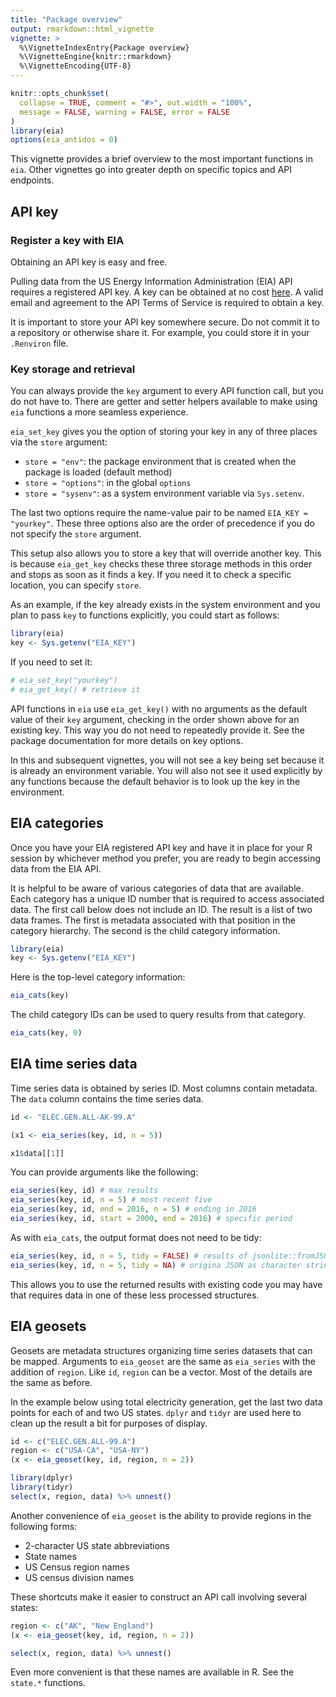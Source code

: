 ```yaml
---
title: "Package overview"
output: rmarkdown::html_vignette
vignette: >
  %\VignetteIndexEntry{Package overview}
  %\VignetteEngine{knitr::rmarkdown}
  %\VignetteEncoding{UTF-8}
---
```


```r
knitr::opts_chunk$set(
  collapse = TRUE, comment = "#>", out.width = "100%",
  message = FALSE, warning = FALSE, error = FALSE
)
library(eia)
options(eia_antidos = 0)
```

This vignette provides a brief overview to the most important functions in `eia`. Other vignettes go into greater depth on specific topics and API endpoints.

## API key

### Register a key with EIA

Obtaining an API key is easy and free. 

Pulling data from the US Energy Information Administration (EIA) API requires a registered API key. A key can be obtained at no cost [here](https://www.eia.gov/opendata/register.php). A valid email and agreement to the API Terms of Service is required to obtain a key.

It is important to store your API key somewhere secure. Do not commit it to a repository or otherwise share it. For example, you could store it in your `.Renviron` file.

### Key storage and retrieval

You can always provide the `key` argument to every API function call, but you do not have to. There are getter and setter helpers available to make using `eia` functions a more seamless experience.

`eia_set_key` gives you the option of storing your key in any of three places via the `store` argument:

* `store = "env"`: the package environment that is created when the package is loaded (default method)
* `store = "options"`: in the global `options`
* `store = "sysenv"`: as a system environment variable via `Sys.setenv`.

The last two options require the name-value pair to be named `EIA_KEY = "yourkey"`. These three options also are the order of precedence if you do not specify the `store` argument.

This setup also allows you to store a key that will override another key. This is because `eia_get_key` checks these three storage methods in this order and stops as soon as it finds a key. If you need it to check a specific location, you can specify `store`.

As an example, if the key already exists in the system environment and you plan to pass `key` to functions explicitly, you could start as follows:
```r
library(eia)
key <- Sys.getenv("EIA_KEY") 
```

If you need to set it:

```r
# eia_set_key("yourkey")
# eia_get_key() # retrieve it
```

API functions in `eia` use `eia_get_key()` with no arguments as the default value of their `key` argument, checking in the order shown above for an existing key. This way you do not need to repeatedly provide it. See the package documentation for more details on key options.

In this and subsequent vignettes, you will not see a key being set because it is already an environment variable. You will also not see it used explicitly by any functions because the default behavior is to look up the key in the environment.

## EIA categories

Once you have your EIA registered API key and have it in place for your R session by whichever method you prefer, you are ready to begin accessing data from the EIA API.

It is helpful to be aware of various categories of data that are available. Each category has a unique ID number that is required to access associated data. The first call below does not include an ID. The result is a list of two data frames. The first is metadata associated with that position in the category hierarchy. The second is the child category information.

```r
library(eia)
key <- Sys.getenv("EIA_KEY")
```

Here is the top-level category information:

```r
eia_cats(key)
```

The child category IDs can be used to query results from that category.

```r
eia_cats(key, 0)
```

## EIA time series data

Time series data is obtained by series ID. Most columns contain metadata. The `data` column contains the time series data.

```r
id <- "ELEC.GEN.ALL-AK-99.A"

(x1 <- eia_series(key, id, n = 5))

x1$data[[1]]
```

You can provide arguments like the following:

```r
eia_series(key, id) # max results
eia_series(key, id, n = 5) # most recent five
eia_series(key, id, end = 2016, n = 5) # ending in 2016
eia_series(key, id, start = 2000, end = 2016) # specific period
```

As with `eia_cats`, the output format does not need to be tidy:

```r
eia_series(key, id, n = 5, tidy = FALSE) # results of jsonlite::fromJSON
eia_series(key, id, n = 5, tidy = NA) # origina JSON as character string
```

This allows you to use the returned results with existing code you may have that requires data in one of these less processed structures.

## EIA geosets

Geosets are metadata structures organizing time series datasets that can be mapped. Arguments to `eia_geoset` are the same as `eia_series` with the addition of `region`. Like `id`, `region` can be a vector. Most of the details are the same as before. 

In the example below using total electricity generation, get the last two data points for each of and two US states. `dplyr` and `tidyr` are used here to clean up the result a bit for purposes of display.

```r
id <- c("ELEC.GEN.ALL-99.A")
region <- c("USA-CA", "USA-NY")
(x <- eia_geoset(key, id, region, n = 2))

library(dplyr)
library(tidyr)
select(x, region, data) %>% unnest()
```

Another convenience of `eia_geoset` is the ability to provide regions in the following forms:

* 2-character US state abbreviations
* State names
* US Census region names
* US census division names

These shortcuts make it easier to construct an API call involving several states:

```r
region <- c("AK", "New England")
(x <- eia_geoset(key, id, region, n = 2))

select(x, region, data) %>% unnest()
```

Even more convenient is that these names are available in R. See the `state.*` functions.
